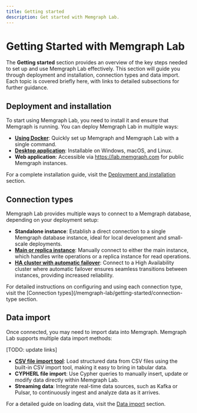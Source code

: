 ```yaml
---
title: Getting started
description: Get started with Memgraph Lab.
---
```



# Getting Started with Memgraph Lab

The **Getting started** section provides an overview of the key steps needed to set up and use Memgraph Lab effectively. This section will guide you through deployment and installation, connection types and data import. Each topic is covered briefly here, with links to detailed subsections for further guidance.

## Deployment and installation

To start using Memgraph Lab, you need to install it and ensure that Memgraph is running. You can deploy Memgraph Lab in multiple ways:

- [**Using Docker**](/getting-started/install-memgraph/docker): Quickly set up Memgraph and Memgraph Lab with a single command.
- [**Desktop application**](https://memgraph.com/download/#individual): Installable on Windows, macOS, and Linux.
- **Web application**: Accessible via https://lab.memgraph.com for public Memgraph instances.

For a complete installation guide, visit the [Deployment and installation](/memgraph-lab/getting-started/deployment-and-installation) section.

## Connection types

Memgraph Lab provides multiple ways to connect to a Memgraph database, depending on your deployment setup:

- **Standalone instance**: Establish a direct connection to a single Memgraph database instance, ideal for local development and small-scale deployments.
- [**Main or replica instance**](/clustering/replication): Manually connect to either the main instance, which handles write operations or a replica instance for read operations.
- [**HA cluster with automatic failover**](/clustering/high-availability): Connect to a High Availability cluster where automatic failover ensures seamless transitions between instances, providing increased reliability.

For detailed instructions on configuring and using each connection type, visit the [Connection types](/memgraph-lab/getting-started/connection-type section.

## Data import

Once connected, you may need to import data into Memgraph. Memgraph Lab supports multiple data import methods:

[TODO: update links]  
- [**CSV file import tool**](/memgraph-lab/getting-started/data-import): Load structured data from CSV files using the built-in CSV import tool, making it easy to bring in tabular data.
- **CYPHERL file import**: Use Cypher queries to manually insert, update or modify data directly within Memgraph Lab.
- **Streaming data**: Integrate real-time data sources, such as Kafka or Pulsar, to continuously ingest and analyze data as it arrives.

For a detailed guide on loading data, visit the [Data import](/memgraph-lab/getting-started/data-import) section.


